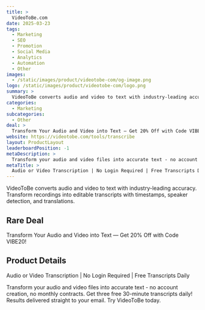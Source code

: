 ```yaml
---
title: >
  VideoToBe.com
date: 2025-03-23
tags:
  - Marketing
  - SEO
  - Promotion
  - Social Media
  - Analytics
  - Automation
  - Other
images:
  - /static/images/product/videotobe-com/og-image.png
logo: /static/images/product/videotobe-com/logo.png
summary: >
  VideoToBe converts audio and video to text with industry-leading accuracy. Transform recordings into editable transcripts with timestamps, speaker detection, and translations.
categories:
  - Marketing
subcategories:
  - Other
deal: >
  Transform Your Audio and Video into Text — Get 20% Off with Code VIBE20!
website: https://videotobe.com/tools/transcribe
layout: ProductLayout
leaderboardPosition: -1
metaDescription: >
  Transform your audio and video files into accurate text - no account creation, no monthly contracts. Get three free 30-minute transcripts daily! Results delivered straight to your email. Try VideoToBe today.
metaTitle: >
  Audio or Video Transcription | No Login Required | Free Transcripts Daily
---
```

VideoToBe converts audio and video to text with industry-leading accuracy. Transform recordings into editable transcripts with timestamps, speaker detection, and translations.

## Rare Deal

Transform Your Audio and Video into Text — Get 20% Off with Code VIBE20!

## Product Details

Audio or Video Transcription | No Login Required | Free Transcripts Daily

Transform your audio and video files into accurate text - no account creation, no monthly contracts. Get three free 30-minute transcripts daily! Results delivered straight to your email. Try VideoToBe today.
